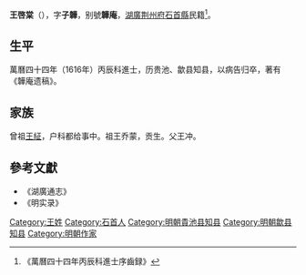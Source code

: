 '''王啓棠'''（{{bd|1589年||1620年|}}），字'''子韡'''，别號'''韡庵'''，[[湖廣|湖廣]][[荆州府|荆州府]][[石首縣|石首縣]]民籍<ref>《萬曆四十四年丙辰科進士序齒録》</ref>。

== 生平 ==
萬曆四十四年（1616年）丙辰科進士，历贵池、歙县知县，以病告归卒，著有《韡庵遗稿》。

== 家族 ==
曾祖[[王䋊|王䋊]]，户科都给事中。祖王乔蒙，贡生。父王冲。

==參考文獻==
{{reflist}}
*《湖廣通志》
*《明实录》

{{start box}}
{{s-off}}
{{s-before|[[夏之令|夏之令]]<br>}}
{{s-title|明朝[[歙县|歙县]]知县|1620年}}
{{s-after|[[戴東旻|戴東旻]]<br>}}
{{end box}}

{{萬曆四十四年丙辰科殿試金榜}}

{{Authority control}}

{{DEFAULTSORT:Wang王}}
[[Category:王姓|Category:王姓]]
[[Category:石首人|Category:石首人]]
[[Category:明朝貴池县知县|Category:明朝貴池县知县]]
[[Category:明朝歙县知县|Category:明朝歙县知县]]
[[Category:明朝作家|Category:明朝作家]]